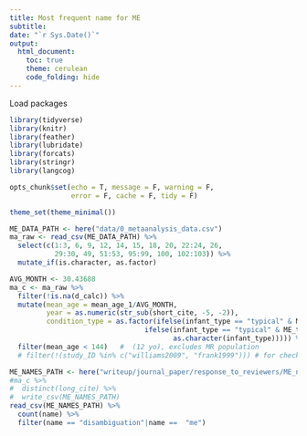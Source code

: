```yaml
---
title: Most frequent name for ME
subtitle: 
date: "`r Sys.Date()`"
output:
  html_document:
    toc: true
    theme: cerulean
    code_folding: hide
---
```


Load packages
```r
library(tidyverse)
library(knitr)
library(feather)
library(lubridate)
library(forcats)
library(stringr)
library(langcog)

opts_chunk$set(echo = T, message = F, warning = F, 
               error = F, cache = F, tidy = F)

theme_set(theme_minimal())
```

```r
ME_DATA_PATH <- here("data/0_metaanalysis_data.csv")
ma_raw <- read_csv(ME_DATA_PATH) %>%
  select(c(1:3, 6, 9, 12, 14, 15, 18, 20, 22:24, 26,
           29:30, 49, 51:53, 95:99, 100, 102:103)) %>%
  mutate_if(is.character, as.factor)

AVG_MONTH <- 30.43688
ma_c <- ma_raw %>%
  filter(!is.na(d_calc)) %>%
  mutate(mean_age = mean_age_1/AVG_MONTH,
         year = as.numeric(str_sub(short_cite, -5, -2)),
         condition_type = as.factor(ifelse(infant_type == "typical" & ME_trial_type == "FN", "TFN", 
                                 ifelse(infant_type == "typical" & ME_trial_type == "NN", "TNN", 
                                        as.character(infant_type))))) %>%
  filter(mean_age < 144)   #  (12 yo), excludes MR population
  # filter(!(study_ID %in% c("williams2009", "frank1999"))) # for checking that holds when exclude dissertations [it does]
```

```r
ME_NAMES_PATH <- here("writeup/journal_paper/response_to_reviewers/ME_names.csv")
#ma_c %>%
#  distinct(long_cite) %>%
#  write_csv(ME_NAMES_PATH)
read_csv(ME_NAMES_PATH) %>%
  count(name) %>%
  filter(name == "disambiguation"|name ==  "me")
```